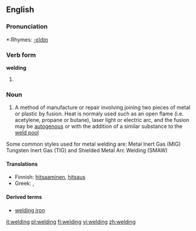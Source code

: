 ==English==
{{wikipedia}}

===Pronunciation===
*:Rhymes: [[Rhymes:English:-ɛldɪŋ|-ɛldɪŋ]]

===Verb form===
'''welding'''

# {{present participle of|weld}}

===Noun===
{{en-noun|-}}

# A method of manufacture or repair involving joining two pieces of metal or plastic by fusion. Heat is normaly used such as an open flame (i.e. acetylene, propane or butane), laser light or electric arc, and the fusion may be [[autogenous]] or with the addition of a similar substance to the [[weld pool]]
Some common styles used for metal welding are:
Metal Inert Gas (MIG)
Tungsten Inert Gas (TIG) and
Shielded Metal Arc Welding (SMAW)

====Translations====
{{trans-top|method involving joining}}
*Finnish: [[hitsaaminen]], [[hitsaus]]
*Greek: {{t|el|οξυγονοκόλληση|f}}, {{t|el|ηλεκτροσυγκόλληση|f}}
{{trans-mid}}
{{trans-bottom}}

====Derived terms====
*[[welding iron]]

[[it:welding]]
[[pl:welding]]
[[fi:welding]]
[[vi:welding]]
[[zh:welding]]